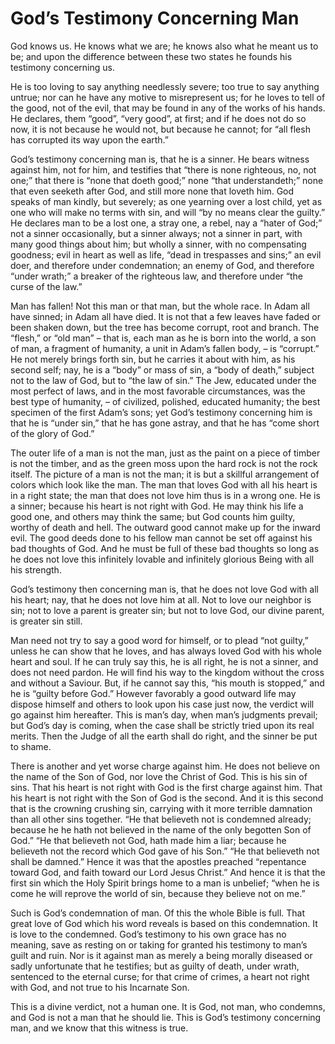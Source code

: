 # God's Testimony Concerning Man

God knows us. He knows what we are; he knows also what he meant us to be; and upon the difference between these two states he founds his testimony concerning us.

He is too loving to say anything needlessly severe; too true to say anything untrue; nor can he have any motive to misrepresent us; for he loves to tell of the good, not of the evil, that may be found in any of the works of his hands. He declares, them “good”, “very good”, at first; and if he does not do so now, it is not because he would not, but because he cannot; for “all flesh has corrupted its way upon the earth.”

God’s testimony concerning man is, that he is a sinner. He bears witness against him, not for him, and testifies that “there is none righteous, no, not one;” that there is “none that doeth good;” none “that understandeth;” none that even seeketh after God, and still more none that loveth him. God speaks of man kindly, but severely; as one yearning over a lost child, yet as one who will make no terms with sin, and will “by no means clear the guilty.” He declares man to be a lost one, a stray one, a rebel, nay a “hater of God;” not a sinner occasionally, but a sinner always; not a sinner in part, with many good things about him; but wholly a sinner, with no compensating goodness; evil in heart as well as life, “dead in trespasses and sins;” an evil doer, and therefore under condemnation; an enemy of God, and therefore “under wrath;” a breaker of the righteous law, and therefore under “the curse of the law.”

Man has fallen! Not this man or that man, but the whole race. In Adam all have sinned; in Adam all have died. It is not that a few leaves have faded or been shaken down, but the tree has become corrupt, root and branch. The “flesh,” or “old man” – that is, each man as he is born into the world, a son of man, a fragment of humanity, a unit in Adam’s fallen body, – is “corrupt.” He not merely brings forth sin, but he carries it about with him, as his second self; nay, he is a “body” or mass of sin, a “body of death,” subject not to the law of God, but to “the law of sin.” The Jew, educated under the most perfect of laws, and in the most favorable circumstances, was the best type of humanity, – of civilized, polished, educated humanity; the best specimen of the first Adam’s sons; yet God’s testimony concerning him is that he is “under sin,” that he has gone astray, and that he has “come short of the glory of God.”

The outer life of a man is not the man, just as the paint on a piece of timber is not the timber, and as the green moss upon the hard rock is not the rock itself. The picture of a man is not the man; it is but a skillful arrangement of colors which look like the man. The man that loves God with all his heart is in a right state; the man that does not love him thus is in a wrong one. He is a sinner; because his heart is not right with God. He may think his life a good one, and others may think the same; but God counts him guilty, worthy of death and hell. The outward good cannot make up for the inward evil. The good deeds done to his fellow man cannot be set off against his bad thoughts of God. And he must be full of these bad thoughts so long as he does not love this infinitely lovable and infinitely glorious Being with all his strength.

God’s testimony then concerning man is, that he does not love God with all his heart; nay, that he does not love him at all. Not to love our neighbor is sin; not to love a parent is greater sin; but not to love God, our divine parent, is greater sin still.

Man need not try to say a good word for himself, or to plead “not guilty,” unless he can show that he loves, and has always loved God with his whole heart and soul. If he can truly say this, he is all right, he is not a sinner, and does not need pardon. He will find his way to the kingdom without the cross and without a Saviour. But, if he cannot say this, “his mouth is stopped,” and he is “guilty before God.” However favorably a good outward life may dispose himself and others to look upon his case just now, the verdict will go against him hereafter. This is man’s day, when man’s judgments prevail; but God’s day is coming, when the case shall be strictly tried upon its real merits. Then the Judge of all the earth shall do right, and the sinner be put to shame.

There is another and yet worse charge against him. He does not believe on the name of the Son of God, nor love the Christ of God. This is his sin of sins. That his heart is not right with God is the first charge against him. That his heart is not right with the Son of God is the second. And it is this second that is the crowning crushing sin, carrying with it more terrible damnation than all other sins together. “He that believeth not is condemned already; because he he hath not believed in the name of the only begotten Son of God.” “He that believeth not God, hath made him a liar; because he believeth not the record which God gave of his Son.” “He that believeth not shall be damned.” Hence it was that the apostles preached “repentance toward God, and faith toward our Lord Jesus Christ.” And hence it is that the first sin which the Holy Spirit brings home to a man is unbelief; “when he is come he will reprove the world of sin, because they believe not on me.”

Such is God’s condemnation of man. Of this the whole Bible is full. That great love of God which his word reveals is based on this condemnation. It is love to the condemned. God’s testimony to his own grace has no meaning, save as resting on or taking for granted his testimony to man’s guilt and ruin. Nor is it against man as merely a being morally diseased or sadly unfortunate that he testifies; but as guilty of death, under wrath, sentenced to the eternal curse; for that crime of crimes, a heart not right with God, and not true to his Incarnate Son.

This is a divine verdict, not a human one. It is God, not man, who condemns, and God is not a man that he should lie. This is God’s testimony concerning man, and we know that this witness is true.

